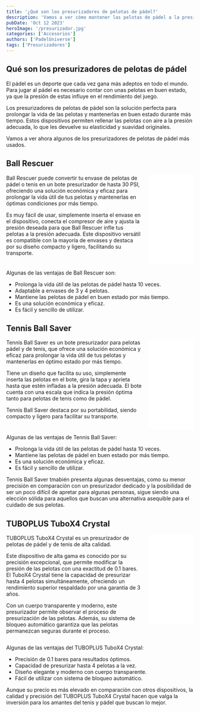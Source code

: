 ```yaml
---
title: '¿Qué son los presurizadores de pelotas de pádel?'
description: 'Vamos a ver cómo mantener las pelotas de pádel a la presión adecuada.'
pubDate: 'Oct 12 2023'
heroImage: '/presurizador.jpg'
categories: ['Accesorios']
authors: ['PadelUniverse']
tags: ['Presurizadores']
---
```



## Qué son los presurizadores de pelotas de pádel

El pádel es un deporte que cada vez gana más adeptos en todo el mundo. Para jugar al pádel es necesario contar con unas pelotas en buen estado, ya que la presión de estas influye en el rendimiento del juego.

Los presurizadores de pelotas de pádel son la solución perfecta para prolongar la vida de las pelotas y mantenerlas en buen estado durante más tiempo. Estos dispositivos permiten rellenar las pelotas con aire a la presión adecuada, lo que les devuelve su elasticidad y suavidad originales.

Vamos a ver ahora algunos de los presurizadores de pelotas de pádel más usados.

## Ball Rescuer

<div style='display: flex; justify-content: space-between;'>
<div style='width=80%; margin-right: 20px;'>
Ball Rescuer puede convertir tu envase de pelotas de pádel o tenis en un bote presurizador de hasta 30 PSI, ofreciendo una solución económica y eficaz para prolongar la vida útil de tus pelotas y mantenerlas en óptimas condiciones por más tiempo.

Es muy fácil de usar, simplemente inserta el envase en el dispositivo, conecta el compresor de aire y ajusta la presión deseada para que Ball Rescuer infle tus pelotas a la presión adecuada. Este dispositivo versátil es compatible con la mayoría de envases y destaca por su diseño compacto y ligero, facilitando su transporte.

</div>
<div style='width=20%;'>
<iframe sandbox="allow-popups allow-scripts allow-modals allow-forms allow-same-origin" style="width:120px;height:240px;" marginwidth="0" marginheight="0" scrolling="no" frameborder="0" src="//rcm-eu.amazon-adsystem.com/e/cm?lt1=_blank&bc1=000000&IS2=1&bg1=FFFFFF&fc1=000000&lc1=0000FF&t=developerbl06-21&language=es_ES&o=30&p=8&l=as4&m=amazon&f=ifr&ref=as_ss_li_til&asins=B074PQLTXW&linkId=edc098f6294c755db68ac81d0764a067"></iframe></div>
</div>

Algunas de las ventajas de Ball Rescuer son:

* Prolonga la vida útil de las pelotas de pádel hasta 10 veces.
* Adaptable a envases de 3 y 4 pelotas.
* Mantiene las pelotas de pádel en buen estado por más tiempo.
* Es una solución económica y eficaz.
* Es fácil y sencillo de utilizar.

## Tennis Ball Saver

<div style='display: flex; justify-content: space-between;'>
<div style='width=80%; margin-right: 20px;'>
Tennis Ball Saver es un bote presurizador para pelotas pádel y de tenis, que ofrece una solución económica y eficaz para prolongar la vida útil de tus pelotas y mantenerlas en óptimo estado por más tiempo.

Tiene un diseño que facilita su uso, simplemente inserta las pelotas en el bote, gira la tapa y aprieta hasta que estén infladas a la presión adecuada. El bote cuenta con una escala que indica la presión óptima tanto para pelotas de tenis como de pádel.

Tennis Ball Saver destaca por su portabilidad, siendo compacto y ligero para facilitar su transporte.

</div>
<div style='width=20%;'>
<iframe sandbox="allow-popups allow-scripts allow-modals allow-forms allow-same-origin" style="width:120px;height:240px;" marginwidth="0" marginheight="0" scrolling="no" frameborder="0" src="//rcm-eu.amazon-adsystem.com/e/cm?lt1=_blank&bc1=000000&IS2=1&bg1=FFFFFF&fc1=000000&lc1=0000FF&t=developerbl06-21&language=es_ES&o=30&p=8&l=as4&m=amazon&f=ifr&ref=as_ss_li_til&asins=B000FJ7CFC&linkId=7a7eab5d282d4b6c7d74bbab039328ac"></iframe>
</div>
</div>


Algunas de las ventajas de Tennis Ball Saver:

* Prolonga la vida útil de las pelotas de pádel hasta 10 veces.
* Mantiene las pelotas de pádel en buen estado por más tiempo.
* Es una solución económica y eficaz.
* Es fácil y sencillo de utilizar.

Tennis Ball Saver tmabién presenta algunas desventajas, como su menor precisión en comparación con un presurizador dedicado y la posibilidad de ser un poco difícil de apretar para algunas personas, sigue siendo una elección sólida para aquellos que buscan una alternativa asequible para el cuidado de sus pelotas.

## TUBOPLUS TuboX4 Crystal

<div style='display: flex; justify-content: space-between;'>
<div style='width=80%; margin-right: 20px;'>
TUBOPLUS TuboX4 Crystal es un presurizador de pelotas de pádel y de tenis de alta calidad.

Este dispositivo de alta gama es conocido por su precisión excepcional, que permite modificar la presión de las pelotas con una exactitud de 0.1 bares. El TuboX4 Crystal tiene la capacidad de presurizar hasta 4 pelotas simultáneamente, ofreciendo un rendimiento superior respaldado por una garantía de 3 años.

Con un cuerpo transparente y moderno, este presurizador permite observar el proceso de presurización de las pelotas. Además, su sistema de bloqueo automático garantiza que las pelotas permanezcan seguras durante el proceso.

</div>
<div style='width=20%;'>
<iframe sandbox="allow-popups allow-scripts allow-modals allow-forms allow-same-origin" style="width:120px;height:240px;" marginwidth="0" marginheight="0" scrolling="no" frameborder="0" src="//rcm-eu.amazon-adsystem.com/e/cm?lt1=_blank&bc1=000000&IS2=1&bg1=FFFFFF&fc1=000000&lc1=0000FF&t=developerbl06-21&language=es_ES&o=30&p=8&l=as4&m=amazon&f=ifr&ref=as_ss_li_til&asins=B07ZTHSVCK&linkId=597d237dc730d1390744ae7e8bb5b732"></iframe></div>
</div>

Algunas de las ventajas del TUBOPLUS TuboX4 Crystal:

* Precisión de 0.1 bares para resultados óptimos.
* Capacidad de presurizar hasta 4 pelotas a la vez.
* Diseño elegante y moderno con cuerpo transparente.
* Fácil de utilizar con sistema de bloqueo automático.

Aunque su precio es más elevado en comparación con otros dispositivos, la calidad y precisión del TUBOPLUS TuboX4 Crystal hacen que valga la inversión para los amantes del tenis y pádel que buscan lo mejor.

